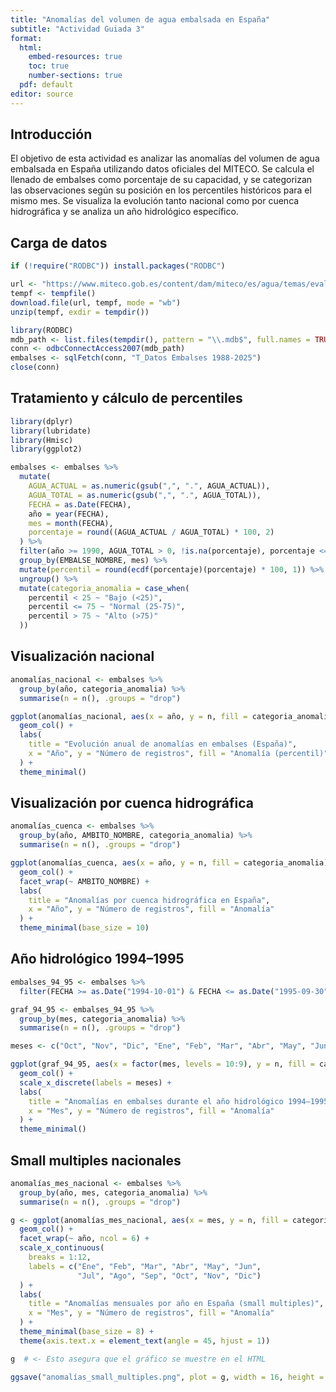---
title: "Anomalías del volumen de agua embalsada en España"
subtitle: "Actividad Guiada 3"
format: 
  html:
    embed-resources: true
    toc: true
    number-sections: true
  pdf: default
editor: source
---

## Introducción

El objetivo de esta actividad es analizar las anomalías del volumen de agua embalsada en España utilizando datos oficiales del MITECO. Se calcula el llenado de embalses como porcentaje de su capacidad, y se categorizan las observaciones según su posición en los percentiles históricos para el mismo mes. Se visualiza la evolución tanto nacional como por cuenca hidrográfica y se analiza un año hidrológico específico.

## Carga de datos

```{r}
if (!require("RODBC")) install.packages("RODBC")

url <- "https://www.miteco.gob.es/content/dam/miteco/es/agua/temas/evaluacion-de-los-recursos-hidricos/boletin-hidrologico/Historico-de-embalses/BD-Embalses.zip"
tempf <- tempfile()
download.file(url, tempf, mode = "wb")
unzip(tempf, exdir = tempdir())

library(RODBC)
mdb_path <- list.files(tempdir(), pattern = "\\.mdb$", full.names = TRUE)
conn <- odbcConnectAccess2007(mdb_path)
embalses <- sqlFetch(conn, "T_Datos Embalses 1988-2025")
close(conn)
```

## Tratamiento y cálculo de percentiles

```{r}
library(dplyr)
library(lubridate)
library(Hmisc)
library(ggplot2)

embalses <- embalses %>%
  mutate(
    AGUA_ACTUAL = as.numeric(gsub(",", ".", AGUA_ACTUAL)),
    AGUA_TOTAL = as.numeric(gsub(",", ".", AGUA_TOTAL)),
    FECHA = as.Date(FECHA),
    año = year(FECHA),
    mes = month(FECHA),
    porcentaje = round((AGUA_ACTUAL / AGUA_TOTAL) * 100, 2)
  ) %>%
  filter(año >= 1990, AGUA_TOTAL > 0, !is.na(porcentaje), porcentaje <= 100) %>%
  group_by(EMBALSE_NOMBRE, mes) %>%
  mutate(percentil = round(ecdf(porcentaje)(porcentaje) * 100, 1)) %>%
  ungroup() %>%
  mutate(categoria_anomalia = case_when(
    percentil < 25 ~ "Bajo (<25)",
    percentil <= 75 ~ "Normal (25-75)",
    percentil > 75 ~ "Alto (>75)"
  ))
```

## Visualización nacional

```{r}
anomalías_nacional <- embalses %>%
  group_by(año, categoria_anomalia) %>%
  summarise(n = n(), .groups = "drop")

ggplot(anomalías_nacional, aes(x = año, y = n, fill = categoria_anomalia)) +
  geom_col() +
  labs(
    title = "Evolución anual de anomalías en embalses (España)",
    x = "Año", y = "Número de registros", fill = "Anomalía (percentil)"
  ) +
  theme_minimal()
```

## Visualización por cuenca hidrográfica

```{r}
anomalías_cuenca <- embalses %>%
  group_by(año, AMBITO_NOMBRE, categoria_anomalia) %>%
  summarise(n = n(), .groups = "drop")

ggplot(anomalías_cuenca, aes(x = año, y = n, fill = categoria_anomalia)) +
  geom_col() +
  facet_wrap(~ AMBITO_NOMBRE) +
  labs(
    title = "Anomalías por cuenca hidrográfica en España",
    x = "Año", y = "Número de registros", fill = "Anomalía"
  ) +
  theme_minimal(base_size = 10)
```

## Año hidrológico 1994–1995

```{r}
embalses_94_95 <- embalses %>%
  filter(FECHA >= as.Date("1994-10-01") & FECHA <= as.Date("1995-09-30"))

graf_94_95 <- embalses_94_95 %>%
  group_by(mes, categoria_anomalia) %>%
  summarise(n = n(), .groups = "drop")

meses <- c("Oct", "Nov", "Dic", "Ene", "Feb", "Mar", "Abr", "May", "Jun", "Jul", "Ago", "Sep")

ggplot(graf_94_95, aes(x = factor(mes, levels = 10:9), y = n, fill = categoria_anomalia)) +
  geom_col() +
  scale_x_discrete(labels = meses) +
  labs(
    title = "Anomalías en embalses durante el año hidrológico 1994–1995",
    x = "Mes", y = "Número de registros", fill = "Anomalía"
  ) +
  theme_minimal()
```

## Small multiples nacionales

```{r}

anomalías_mes_nacional <- embalses %>%
  group_by(año, mes, categoria_anomalia) %>%
  summarise(n = n(), .groups = "drop")

g <- ggplot(anomalías_mes_nacional, aes(x = mes, y = n, fill = categoria_anomalia)) +
  geom_col() +
  facet_wrap(~ año, ncol = 6) +
  scale_x_continuous(
    breaks = 1:12,
    labels = c("Ene", "Feb", "Mar", "Abr", "May", "Jun",
               "Jul", "Ago", "Sep", "Oct", "Nov", "Dic")
  ) +
  labs(
    title = "Anomalías mensuales por año en España (small multiples)",
    x = "Mes", y = "Número de registros", fill = "Anomalía"
  ) +
  theme_minimal(base_size = 8) +
  theme(axis.text.x = element_text(angle = 45, hjust = 1))

g  # <- Esto asegura que el gráfico se muestre en el HTML

ggsave("anomalías_small_multiples.png", plot = g, width = 16, height = 12, dpi = 300)
```

